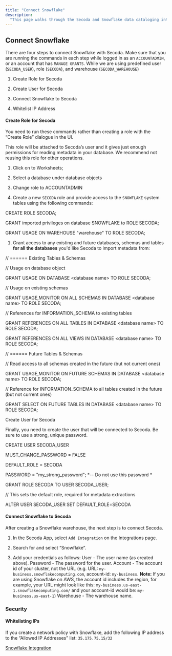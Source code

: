 ```yaml
---
title: "Connect Snowflake"
description:
  "This page walks through the Secoda and Snowflake data cataloging integration"
---
```


## **Connect Snowflake**

There are four steps to connect Snowflake with Secoda. Make sure that you are
running the commands in each step while logged in as an `ACCOUNTADMIN`, or an
account that has `MANAGE GRANTS`. While we are using predefined user
(`SECODA_USER`), role (`SECODA`), and warehouse (`SECODA_WAREHOUSE`)

1. Create Role for Secoda

2. Create User for Secoda

3. Connect Snowflake to Secoda

4. Whitelist IP Address

#### Create Role for Secoda

You need to run these commands rather than creating a role with the “Create
Role” dialogue in the UI.

This role will be attached to Secoda’s user and it gives just enough permissions
for reading metadata in your database. We recommend not reusing this role for
other operations.

1. Click on to Worksheets;

2. Select a database under database objects

3. Change role to ACCOUNTADMIN

4. Create a new `SECODA` role and provide access to the `SNOWFLAKE` system
   tables using the following commands:

CREATE ROLE SECODA;

GRANT imported privileges on database SNOWFLAKE to ROLE SECODA;

GRANT USAGE ON WAREHOUSE "warehouse" TO ROLE SECODA;

1. Grant access to any existing and future databases, schemas and tables **for
   all the databases** you'd like Secoda to import metadata from:

// ====== Existing Tables & Schemas

// Usage on database object

GRANT USAGE ON DATABASE \<database name\> TO ROLE SECODA;

// Usage on existing schemas

GRANT USAGE,MONITOR ON ALL SCHEMAS IN DATABASE \<database name\> TO ROLE SECODA;

// References for INFORMATION_SCHEMA to existing tables

GRANT REFERENCES ON ALL TABLES IN DATABASE \<database name\> TO ROLE SECODA;

GRANT REFERENCES ON ALL VIEWS IN DATABASE \<database name\> TO ROLE SECODA;

// ====== Future Tables & Schemas

// Read access to all schemas created in the future (but not current ones)

GRANT USAGE,MONITOR ON FUTURE SCHEMAS IN DATABASE \<database name\> TO ROLE
SECODA;

// Reference for INFORMATION_SCHEMA to all tables created in the future (but not
current ones)

GRANT SELECT ON FUTURE TABLES IN DATABASE \<database name\> TO ROLE SECODA;

Create User for Secoda

Finally, you need to create the user that will be connected to Secoda. Be sure
to use a strong, unique password.

CREATE USER SECODA_USER

MUST_CHANGE_PASSWORD = FALSE

DEFAULT_ROLE = SECODA

PASSWORD = "my_strong_password"; \*-- Do not use this password \*

GRANT ROLE SECODA TO USER SECODA_USER;

// This sets the default role, required for metadata extractions

ALTER USER SECODA_USER SET DEFAULT_ROLE=SECODA

#### Connect Snowflake to Secoda

After creating a Snowflake warehouse, the next step is to connect Secoda.

1. In the Secoda App, select `Add Integration` on the Integrations page.

2. Search for and select “Snowflake”.

3. Add your credentials as follows: User - The user name (as created above).
   Password - The password for the user. Account - The account id of your
   cluster, not the URL (e.g. URL: `my-business.snowflakecomputing.com`,
   account-id: `my-business`. **Note:** If you are using Snowflake on AWS, the
   account id includes the region, for example, your URL might look like this:
   `my-business.us-east-1.snowflakecomputing.com/` and your account-id would be:
   `my-business.us-east-1`) Warehouse - The warehouse name.

### Security

#### Whitelisting IPs

If you create a network policy with Snowflake, add the following IP address to
the “Allowed IP Addresses” list: `35.175.75.15/32`

[Snowflake Integration](/integrations/snowflake-integration)
